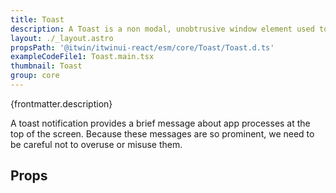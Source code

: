```yaml
---
title: Toast
description: A Toast is a non modal, unobtrusive window element used to display small amount of information to a user.
layout: ./_layout.astro
propsPath: '@itwin/itwinui-react/esm/core/Toast/Toast.d.ts'
exampleCodeFile1: Toast.main.tsx
thumbnail: Toast
group: core
---
```



<p>{frontmatter.description}</p>

<LiveExample src={frontmatter.exampleCodeFile1} />

A toast notification provides a brief message about app processes at the top of the screen. Because these messages are so prominent, we need to be careful not to overuse or misuse them.

## Props

<PropsTable path={frontmatter.propsPath} />
